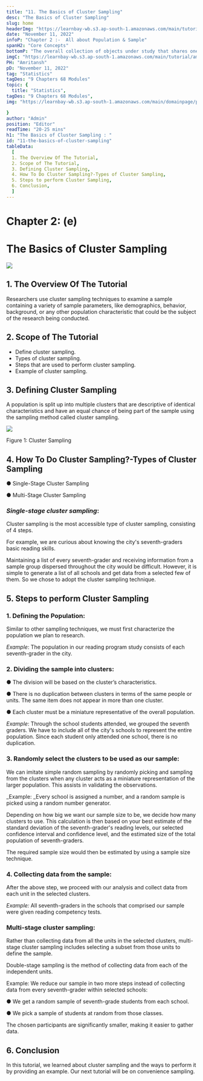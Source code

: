 ```yaml
---
title: "11. The Basics of Cluster Sampling"
desc: "The Basics of Cluster Sampling"
slug: home
headerImg: "https://learnbay-wb.s3.ap-south-1.amazonaws.com/main/tutorial/Statistics+Header.png"
date: "November 11, 2022"
infoP: "Chapter 2 :-  All about Population & Sample"
spanH2: "Core Concepts"
bottomP: "The overall collection of objects under study that shares one or more characteristics is referred to as the population. The word population can refer to a variety of elements, including items, occasions, structures, etc."
imgC: "https://learnbay-wb.s3.ap-south-1.amazonaws.com/main/tutorial/amritansh.png"
PH: "Amritansh"
pD: "November 11, 2022"
tag: "Statistics"
tagDes: "9 Chapters 68 Modules"
topic: {
  title: "Statistics",
tagDes: "9 Chapters 68 Modules",
img: "https://learnbay-wb.s3.ap-south-1.amazonaws.com/main/domainpage/pie-chart.png"

}
author: "Admin"
position: "Editor"
readTime: "20-25 mins"
h1: "The Basics of Cluster Sampling : "
id: "11-the-basics-of-cluster-sampling"
tableData:
  [
  1. The Overview Of The Tutorial,
  2. Scope of The Tutorial,
  3. Defining Cluster Sampling,
  4. How To Do Cluster Sampling?-Types of Cluster Sampling,
  5. Steps to perform Cluster Sampling,
  6. Conclusion,
  ]
---
```



# **Chapter 2: (e)**


# **The Basics of Cluster Sampling**



<img src="https://learnbay-wb.s3.ap-south-1.amazonaws.com/main/tutorial/statistics/Artboard+1.jpg"></img>


## 1. The Overview Of The Tutorial

 

Researchers use cluster sampling techniques to examine a sample containing a variety of sample parameters, like demographics, behavior, background, or any other population characteristic that could be the subject of the research being conducted.

 


## 2. Scope of The Tutorial

 



* Define cluster sampling.
* Types of cluster sampling.
* Steps that are used to perform cluster sampling.
* Example of cluster sampling.


## 3. Defining Cluster Sampling

 

A population is split up into multiple clusters that are descriptive of identical characteristics and have an equal chance of being part of the sample using the sampling method called cluster sampling.



<img src="https://learnbay-wb.s3.ap-south-1.amazonaws.com/main/tutorial/statistics/Cluster+sampling+figure+.jpg"></img>



Figure 1: Cluster Sampling

 


## 4. How To Do Cluster Sampling?-Types of Cluster Sampling


●  	Single-Stage Cluster Sampling


●   Multi-Stage Cluster Sampling

 


### _Single-stage cluster sampling_:

Cluster sampling is the most accessible type of cluster sampling, consisting of 4 steps.

 

For example, we are curious about knowing the city's seventh-graders basic reading skills.

Maintaining a list of every seventh-grader and receiving information from a sample group dispersed throughout the city would be difficult. However, it is simple to generate a list of all schools and get data from a selected few of them. So we chose to adopt the cluster sampling technique.

 


## 5. Steps to perform Cluster Sampling

 


### 1. Defining the Population:

Similar to other sampling techniques, we must first characterize the population we plan to research.

_Example_: The population in our reading program study consists of each seventh-grader in the city.

 


### 2. Dividing the sample into clusters:


●  	The division will be based on the cluster’s characteristics.


●  	There is no duplication between clusters in terms of the same people or units. The same item does not appear in more than one cluster.


●  	Each cluster must be a miniature representative of the overall population.


     

_Example_: Through the school students attended, we grouped the seventh graders. We have to include all of the city's schools to represent the entire population. Since each student only attended one school, there is no duplication.

 


### 3. Randomly select the clusters to be used as our sample:

We can imitate simple random sampling by randomly picking and sampling from the clusters when any cluster acts as a miniature representation of the larger population. This assists in validating the observations.

 

_Example: _Every school is assigned a number, and a random sample is picked using a random number generator.

Depending on how big we want our sample size to be, we decide how many clusters to use. This calculation is then based on your best estimate of the standard deviation of the seventh-grader's reading levels, our selected confidence interval and confidence level, and the estimated size of the total population of seventh-graders.

The required sample size would then be estimated by using a sample size technique.

 


### 4. Collecting data from the sample:

After the above step, we proceed with our analysis and collect data from each unit in the selected clusters.

 

_Example:_ All seventh-graders in the schools that comprised our sample were given reading competency tests.

 


### Multi-stage cluster sampling:

Rather than collecting data from all the units in the selected clusters, multi-stage cluster sampling includes selecting a subset from those units to define the sample.

Double-stage sampling is the method of collecting data from each of the independent units.

 

Example: We reduce our sample in two more steps instead of collecting data from every seventh-grader within selected schools:


●  	We get a random sample of seventh-grade students from each school.


●  	We pick a sample of students at random from those classes.

The chosen participants are significantly smaller, making it easier to gather data.

 


## 6. Conclusion

 

In this tutorial, we learned about cluster sampling and the ways to perform it by providing an example. Our next tutorial will be on convenience sampling.
